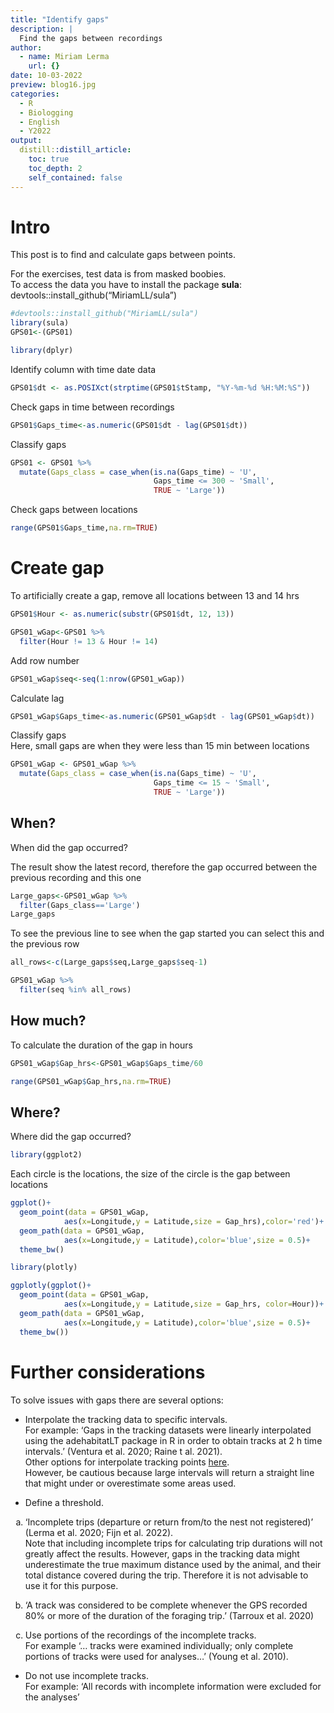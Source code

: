 ```yaml
---
title: "Identify gaps"
description: |
  Find the gaps between recordings
author:
  - name: Miriam Lerma
    url: {}
date: 10-03-2022
preview: blog16.jpg
categories:
  - R
  - Biologging
  - English
  - Y2022
output:
  distill::distill_article:
    toc: true
    toc_depth: 2
    self_contained: false
---
```



# Intro

This post is to find and calculate gaps between points.  

For the exercises, test data is from masked boobies. <br>
To access the data you have to install the package **sula**: devtools::install_github("MiriamLL/sula")

```r
#devtools::install_github("MiriamLL/sula")
library(sula)
GPS01<-(GPS01)
```

```r
library(dplyr)
```

Identify column with time date data

```r
GPS01$dt <- as.POSIXct(strptime(GPS01$tStamp, "%Y-%m-%d %H:%M:%S"))
```

Check gaps in time between recordings

```r
GPS01$Gaps_time<-as.numeric(GPS01$dt - lag(GPS01$dt))
```

Classify gaps

```r
GPS01 <- GPS01 %>%
  mutate(Gaps_class = case_when(is.na(Gaps_time) ~ 'U',
                                Gaps_time <= 300 ~ 'Small',
                                TRUE ~ 'Large'))
```

Check gaps between locations

```r
range(GPS01$Gaps_time,na.rm=TRUE)
```


# Create gap

To artificially create a gap, remove all locations between 13 and 14 hrs 

```r
GPS01$Hour <- as.numeric(substr(GPS01$dt, 12, 13))
```

```r
GPS01_wGap<-GPS01 %>%
  filter(Hour != 13 & Hour != 14)
```

Add row number

```r
GPS01_wGap$seq<-seq(1:nrow(GPS01_wGap))
```

Calculate lag

```r
GPS01_wGap$Gaps_time<-as.numeric(GPS01_wGap$dt - lag(GPS01_wGap$dt))
```

Classify gaps <br>
Here, small gaps are when they were less than 15 min between locations

```r
GPS01_wGap <- GPS01_wGap %>%
  mutate(Gaps_class = case_when(is.na(Gaps_time) ~ 'U',
                                Gaps_time <= 15 ~ 'Small',
                                TRUE ~ 'Large'))
```

## When?

When did the gap occurred?

The result show the latest record, therefore the gap occurred between the previous recording and this one

```r
Large_gaps<-GPS01_wGap %>%
  filter(Gaps_class=='Large')
Large_gaps
```

To see the previous line to see when the gap started you can select this and the previous row

```r
all_rows<-c(Large_gaps$seq,Large_gaps$seq-1)
```

```r
GPS01_wGap %>%
  filter(seq %in% all_rows)
```

## How much? 

To calculate the duration of the gap in hours

```r
GPS01_wGap$Gap_hrs<-GPS01_wGap$Gaps_time/60
```

```r
range(GPS01_wGap$Gap_hrs,na.rm=TRUE)
```

## Where?

Where did the gap occurred?

```r
library(ggplot2)
```

Each circle is the locations, the size of the circle is the gap between locations

```r
ggplot()+
  geom_point(data = GPS01_wGap,
            aes(x=Longitude,y = Latitude,size = Gap_hrs),color='red')+
  geom_path(data = GPS01_wGap,
            aes(x=Longitude,y = Latitude),color='blue',size = 0.5)+
  theme_bw()
```

```r
library(plotly)
```

```r
ggplotly(ggplot()+
  geom_point(data = GPS01_wGap,
            aes(x=Longitude,y = Latitude,size = Gap_hrs, color=Hour))+
  geom_path(data = GPS01_wGap,
            aes(x=Longitude,y = Latitude),color='blue',size = 0.5)+
  theme_bw())
```

# Further considerations

To solve issues with gaps there are several options:

- Interpolate the tracking data to specific intervals.<br>
For example: 'Gaps in the tracking datasets were linearly interpolated using the adehabitatLT package in R in order to obtain tracks at 2 h time intervals.' (Ventura et al. 2020; Raine t al. 2021). <br>
Other options for interpolate tracking points [here](https://www.miriam-lerma.com/posts/2022-03-22-interpolation/).<br>
However, be cautious because large intervals will return a straight line that might under or overestimate some areas used.

- Define a threshold.
a) 'Incomplete trips (departure or return from/to the nest not registered)' (Lerma et al. 2020; Fijn et al. 2022).<br>
Note that including incomplete trips for calculating trip durations will not greatly affect the results. However, gaps in the tracking data might underestimate the true maximum distance used by the animal, and their total distance covered during the trip. Therefore it is not advisable to use it for this purpose. 


b) 'A track was considered to be complete whenever the GPS recorded 80% or more of the duration of the foraging trip.' (Tarroux et al. 2020)

c) Use portions of the recordings of the incomplete tracks.<br>
For example '... tracks were examined individually; only complete portions of tracks were used for analyses...' (Young et al. 2010).

- Do not use incomplete tracks. <br>
For example: 'All records with incomplete information were excluded for the analyses'

